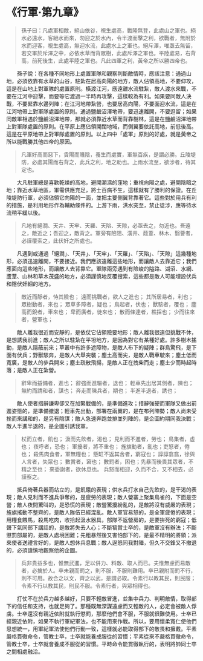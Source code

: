 # 《行軍·第九章》

> 孫子曰：凡處軍相敵，絕山依谷，視生處高，戰隆無登，此處山之軍也。絕水必遠水，客絕水而來，勿迎之於水內，令半渡而擊之利，欲戰者，無附於水而迎客，視生處高，無迎水流，此處水上之軍也。絕斥澤，唯亟去無留，若交軍於斥澤之中，必依水草而背眾樹，此處斥澤之軍也。平陸處易，右背高，前死後生，此處平陸之軍也。凡此四軍之利，黃帝之所以勝四帝也。

&emsp;&emsp;孫子說：在各種不同地形上處置軍隊和觀察判斷敵情時，應該注意：通過山地，必須依靠有水草的山谷，駐紮在居高向陽的地方，敵人佔領高地，不要仰攻，這是在山地上對軍隊的處置原則。橫渡江河，應遠離水流駐紮，敵人渡水來戰，不要在江河中迎擊，而要等它渡過一半時再攻擊，這樣較為有利。如果要同敵人決戰，不要緊靠水邊列陣；在江河地帶紮營，也要居高向陽，不要面迎水流，這是在江河地帶上對軍隊處置的原則。通過鹽鹼沼澤地帶，要迅速離開，不要逗留；如果同敵軍相遇於鹽鹼沼澤地帶，那就必須靠近水草而背靠樹林，這是在鹽鹼沼澤地帶上對軍隊處置的原則。在平原上應佔領開闊地域，而側翼要依託高地，前低後高。這是在平原地帶上對軍隊處置的原則。以上四中「處軍」原則的好處，就是黃帝之所以能戰勝其他四帝的原因。

> 凡軍好高而惡下，貴陽而賤陰，養生而處實，軍無百疾，是謂必勝。丘陵堤防，必處其陽而右背之，此兵之利，地之助也。上雨水流至，欲涉者，待其定也。

&emsp;&emsp;大凡駐軍總是喜歡乾燥的高地，避開潮濕的窪地；重視向陽之處，避開陰暗之地；靠近水草地區，軍需供應充足，將士百病不生，這樣就有了勝利的保證。在丘陵堤防行軍，必須佔領它向陽的一面，並把主要側翼背靠著它。這些對於用兵有利的措施，是利用地形作為輔助條件的。上游下雨，洪水突至，禁止徒涉，應等待水流稍平緩以後。

> 凡地有絕澗、天井、天牢、天羅、天陷、天隙，必亟去之，勿近也。吾遠之，敵近之；吾迎之，敵背之。軍旁有險阻、潢井、葭葦、林木、翳薈者，必謹覆索之，此伏奸之所處也。

&emsp;&emsp;凡遇到或通過「絕澗」、「天井」、「天牢」、「天羅」、「天陷」、「天隙」這幾種地形，必須迅速離開，不要接近。我們應該遠離這些地形，而讓敵人去靠近它；我們應面向這些地形，而讓敵人去背靠它。軍隊兩旁遇到有險峻的隘路、湖沼、水網、蘆葦、山林和草木茂盛的地方，必須謹慎地反覆搜索，這些都是敵人可能埋設伏兵和隱伏奸細的地方。

> 敵近而靜者，恃其險也； 遠而挑戰者，欲人之進也； 其所居易者，利也； 眾樹動者，來也； 眾草多障者，疑也； 鳥起者，伏也； 獸駭者，覆也； 塵高而銳者，車來也； 卑而廣者，徒來也； 散而條達者，樵採也； 少而往來者，營軍也；

&emsp;&emsp;敵人離我很近而安靜的，是依仗它佔領險要地形；敵人離我很遠但挑戰不休，是想誘我前進；敵人之所以駐紮在平坦地方，是因為對它有某種好處。許多樹木搖動，是敵人隱蔽前來；草叢中有許多遮障物，是敵人布下的疑陣；群鳥驚飛，是下面有伏兵；野獸駭奔，是敵人大舉突襲；塵土高而尖，是敵人戰車駛來；塵土低而寬廣，是敵人的步兵開來；塵土疏散飛揚，是敵人正在拽柴而走；塵土少而時起時落；是敵人正在紮營。

> 辭卑而益備者，進也； 辭強而進驅者，退也； 輕車先出居其側者，陳也； 無約而請和者，謀也； 奔走而陳兵者，期也； 半進半退者，誘也；

&emsp;&emsp;敵人使者措辭謙卑卻又在加緊戰備的，是準備進攻；措辭強硬而軍隊又做出前進姿態的，是準備撤退；輕車先出動，部署在兩翼的，是在布列陣勢；敵人尚未受挫而來講和的，是另有陰謀；敵人急速奔跑並排並列陣的，是企圖約期同我決戰；敵人半進半退的，是企圖引誘我軍。

> 杖而立者，飢也； 汲而先飲者，渴也； 見利而不進者，勞也； 鳥集者，虛也； 夜呼者，恐也； 軍擾者，將不重也； 旌旗動者，亂也；吏怒者，倦也； 殺馬肉食者，軍無糧也； 懸缸不返其舍者，窮寇也； 諄諄翕翕，徐與人言者，失眾也； 數賞者，窘也； 數罰者，困也；先暴而後畏其眾者，不精之至也； 來委謝者，欲休息也。 兵怒而相迎，久而不合，又不相去，必謹察之。

&emsp;&emsp;抵兵倚著兵器而站立的，是飢餓的表現；供水兵打水自己先飲的，是干渴的表現；敵人見利而不進兵爭奪的，是疲勞的表現；敵人營寨上聚集鳥雀的，下面是空營；敵人夜間驚叫的，是恐慌的表現；敵營驚擾紛亂的，是敵將沒有威嚴的表現；旌旗搖動不整齊的，是敵人隊伍已經混亂。敵人軍官易怒的，是全軍疲倦的表現；用糧食餵馬，殺馬吃肉，收拾起汲水器具，部隊不返營房的，是要拚死的窮寇；低聲下氣同部下講話的，是敵將失去人心；不斷犒賞士卒的，是敵軍沒有辦法；不斷懲罰部屬的，是敵人處境困難；先粗暴然後又害怕部下的，是最不精明的將領；派來使者送禮言好的，是敵人想休兵息戰；敵人逞怒同我對陣，但久不交鋒又不撤退的，必須謹慎地觀察他的企圖。

> 兵非貴益多也，惟無武進，足以併力、料敵、取人而已。夫惟無慮而易敵者，必擒於人。卒未親而罰之，則不服，不服則難用。卒已親附而罰不行，則不可用。故合之以文，齊之以武，是謂必取。令素行以教其民，則民服；令素不行以教其民，則民不服。令素行者，與眾相得也。

&emsp;&emsp;打仗不在於兵力越多越好，只要不輕敵冒進，並集中兵力、判明敵情，取得部下的信任和支持，也就足夠了。那種既無深謀遠慮而又輕敵的人，必定會被敵人俘虜。士卒還沒有親近依附就執行懲罰，那麼他們會不服，不服就很難使用。士卒已經親近依附，如果不執行軍紀軍法，也不能用來作戰。所以，要用懷柔寬仁使他們思想統一，用軍紀軍法使他們行動一致，這樣就必能取得部下的敬畏和擁戴。平素嚴格貫徹命令，管教士卒，士卒就能養成服從的習慣；平素從來不嚴格貫徹命令，管教士卒，士卒就會養成不服從的習慣。平時命令能貫徹執行的，表明將帥同士卒之間相處融洽。
